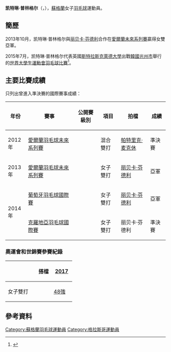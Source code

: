 {{noteTA|G1=Badminton}}
{{Infobox 羽球選手
| playername              = 凯特琳·普林格尔<br />{{lang|en|Caitlin Pringle}}
| image                   = 
| size                    = 
| caption                 = 
| birth_name              = 
| date_of_birth           = {{birth_date_and_age|1993|12|4}}<ref name="Scotland">[http://www.badmintonscotland.org.uk/index.php/play-zone/players-profiles/2692-caitlin-pringle-profile Profile: Caitlin Pringle] {{Wayback|url=http://www.badmintonscotland.org.uk/index.php/play-zone/players-profiles/2692-caitlin-pringle-profile |date=20150906223827 }} BADMINTON Scotland{{en}}</ref>
| place_of_birth          = {{SCO}}[[格拉斯哥|格拉斯哥]]<ref name="Commonwealth">{{cite web|title=XX Commonwealth Games Athlete Biography - Caitlin Pringle|url=http://results.glasgow2014.com/athlete/lawn_bowls/1015792/caitlin_pringle.html|accessdate=2014-07-31|archive-date=2014-08-10|archive-url=https://web.archive.org/web/20140810120929/http://results.glasgow2014.com/athlete/lawn_bowls/1015792/caitlin_pringle.html|dead-url=no}}{{en}}</ref>
| height                  = {{height|m=1.84}}<ref name="Commonwealth"/>
| weight                  = {{weight|kg=78}}<ref name="Commonwealth"/>
| event                   = 女子單打、女子雙打
| country                 = {{GBR}}<br/>{{SCO}}
| years_active            = 
| handedness              = 右手<ref name="Scotland"/>
| coach                   = 
| highest_ranking         = 第101位（女雙-[[丽贝卡·芬德利|芬德利]]）
| date_of_highest_ranking = 2014年3月27日<ref name="ranking">[http://bwfcontent.tournamentsoftware.com/ranking/player.aspx?id=6494&player=208061 BWF World Ranking - Ranking of Caitlin PRINGLE (86340)]{{en}}</ref>
| current_ranking         = 第857位（女單）<br/>第102位（女雙-[[丽贝卡·芬德利|芬德利]]）<br/>第880位（女雙-[[吉莉·库珀|吉莉·库珀]]）<br/>第275位（混雙-[[帕特里克·麦克休|麦克休]]）
| date_of_current_ranking = 2014年4月10日<ref>[http://bwfcontent.tournamentsoftware.com/ranking/category.aspx?id=6725&category=473 BWF World Ranking - BWF世界排名榜 (4/10/2014) - Women's singles] {{Wayback|url=http://bwfcontent.tournamentsoftware.com/ranking/category.aspx?id=6725&category=473 |date=20200325055815 }}{{en}}</ref><ref>[http://bwfcontent.tournamentsoftware.com/ranking/category.aspx?id=6725&category=475 BWF World Ranking - BWF世界排名榜 (4/10/2014) - Women's doubles] {{Wayback|url=http://bwfcontent.tournamentsoftware.com/ranking/category.aspx?id=6725&category=475 |date=20200325055820 }}{{en}}</ref><ref>[http://bwfcontent.tournamentsoftware.com/ranking/category.aspx?id=6725&category=476 BWF World Ranking - BWF世界排名榜 (4/10/2014) - Mixed doubles] {{Wayback|url=http://bwfcontent.tournamentsoftware.com/ranking/category.aspx?id=6725&category=476 |date=20200325055823 }}{{en}}</ref>
| played                  = 0勝–5負（女單）<br/>20勝–18負（女雙）<br/>8勝–17負（混雙）
| titles                  = 
| bwf_profile             = 6C423BB2-9164-46C5-861D-1B392A607B3F
| bwf_id                  = 86340
| updated                 = 2014年4月13日
}}
{{MedalTableTop}}
{{MedalSport | 女子[[羽毛球|羽毛球]]}}
{{MedalCountry | {{SCO}}}}
{{MedalBottom}}
'''凯特琳·普林格尔'''（{{lang-en|'''Caitlin Pringle'''}}，{{bd|1993年|12月4日}}），[[蘇格蘭|蘇格蘭]]女子[[羽毛球|羽毛球]]運動員。

==簡歷==
2013年10月，凯特琳·普林格尔與[[丽贝卡·芬德利|丽贝卡·芬德利]]合作在[[2013年愛爾蘭羽毛球未來系列賽|愛爾蘭未來系列賽]]贏得女雙亞軍。

2015年7月，凯特琳·普林格尔代表英國[[斯特拉斯克萊德大學|斯特拉斯克萊德大學]]出戰[[韓國|韓國]][[光州市|光州市]]舉行的[[2015年夏季世界大學生運動會|世界大學生運動會]][[2015年夏季世界大學生運動會羽球比賽|羽毛球比賽]]<ref name="gwangju">{{cite web|title=Biography Overview - PRINGLE Caitlin|url=http://www.gwangju2015.com/IRS/eng/zb/engzb_badminton_biography_overview_n6301701_pringle_caitlin.htm|publisher=2015 Gwangju Summer Universiade Organizing Committee|deadurl=yes|archiveurl=https://web.archive.org/web/20150924045302/http://www.gwangju2015.com/IRS/eng/zb/engzb_badminton_biography_overview_n6301701_pringle_caitlin.htm|archivedate=2015-09-24|accessdate=2015-07-08}}{{en}}</ref>。

==主要比賽成績==
只列出曾進入準決賽的國際賽事成績：
{| class=wikitable style="text-align:center; font-size:small;" 
!width="50"|年份
!width="180"|賽事
!width="80"|公開賽級別
!width="60"|項目
!width="100"|拍檔
!width="50"|成績
|-
!rowspan="1"|2012年
|[[2012年愛爾蘭羽毛球未來系列賽|愛爾蘭羽毛球未來系列賽]]
|{{BWFFS}}
|混合雙打
|[[帕特里克·麦克休|帕特里克·麦克休]]
|bgcolor="#b8860b"|準決賽
|-
!rowspan="1"|2013年
|[[2013年愛爾蘭羽毛球未來系列賽|愛爾蘭羽毛球未來系列賽]]
|{{BWFFS}}
|女子雙打
|[[丽贝卡·芬德利|丽贝卡·芬德利]]
|bgcolor="silver"|亞軍
|-
!rowspan="2"|2014年
|[[2014年葡萄牙羽毛球國際賽|葡萄牙羽毛球國際賽]]
|{{BWFIS}}
|女子雙打
|[[丽贝卡·芬德利|丽贝卡·芬德利]]
|bgcolor="silver"|亞軍
|-
|[[2014年克羅地亞羽毛球國際賽|克羅地亞羽毛球國際賽]]
|{{BWFIS}}
|女子雙打
|丽贝卡·芬德利
|bgcolor="#b8860b"|準決賽
|}
{{BWF賽事級別索引}}

===奧運會和世錦賽參賽紀錄===
{| class=wikitable style="text-align:center; font-size:small;" 
!
!搭檔
!width="50"|[[2017年世界羽毛球錦標賽|2017]]
|-
|width="80"|女子雙打
|align="left"|{{nowrap|[[丽贝卡·芬德利|丽贝卡·芬德利]]}}
|[[2017年世界羽毛球錦標賽女子雙打項目|48強]]
|}

== 參考資料 ==
{{Reflist}}

{{DEFAULTSORT:Pringle, Caitlin}}
[[Category:蘇格蘭羽毛球運動員|Category:蘇格蘭羽毛球運動員]]
[[Category:格拉斯哥運動員|Category:格拉斯哥運動員]]